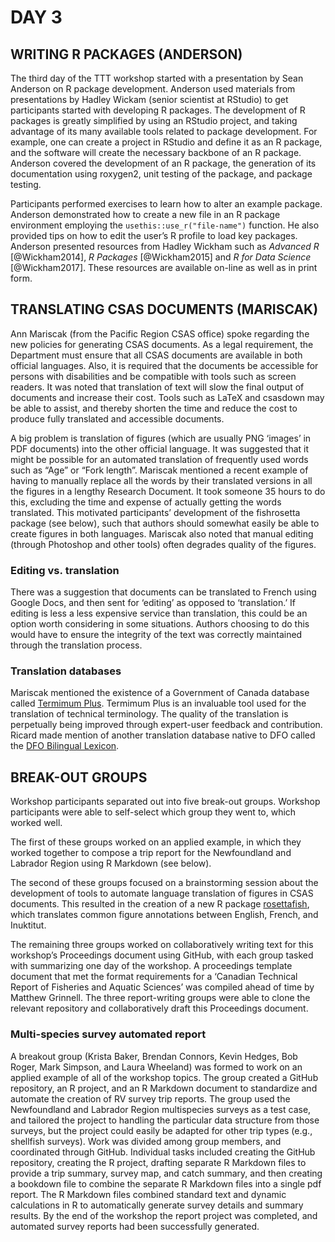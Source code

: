 # DAY 3

## WRITING R PACKAGES (ANDERSON)

The third day of the TTT workshop started with a presentation by Sean Anderson on R
package development.  Anderson used materials from presentations by Hadley
Wickam (senior scientist at RStudio) to get participants started with developing
R packages.  The development of R packages is greatly simplified by using an
RStudio project, and taking advantage of its many available tools related to
package development.  For example, one can create a project in RStudio and
define it as an R package, and the software will create the necessary backbone
of an R package.  Anderson covered the development of an R package, the
generation of its documentation using roxygen2, unit testing of the package, and
package testing.

Participants performed exercises to learn how to alter an example package.
Anderson demonstrated how to create a new file in an R package environment
employing the `usethis::use_r("file-name")` function.  He also provided tips on
how to edit the user's R profile to load key packages.  Anderson presented
resources from Hadley Wickham such as *Advanced R* [@Wickham2014], *R Packages*
[@Wickham2015] and *R for Data Science* [@Wickham2017].  These resources are
available on-line as well as in print form.

## TRANSLATING CSAS DOCUMENTS (MARISCAK)

Ann Mariscak (from the Pacific Region CSAS office) spoke regarding
the new policies for generating CSAS documents.  As a
legal requirement, the Department must ensure that all CSAS documents are
available in both official languages.  Also, it is required that the
documents be accessible for persons with disabilities and be compatible with
tools such as screen readers.  It was noted that translation of text will slow
the final output of documents and increase their cost.  Tools such as LaTeX and
csasdown may be able to assist, and thereby shorten the time and
reduce the cost to produce fully translated and accessible documents. 

A big problem is
translation of figures (which are usually PNG 'images' in PDF documents) into the other
official language.  It was suggested that it might be possible for an automated
translation of frequently used words such as "Age" or "Fork length".
Mariscak mentioned a recent example of having to manually replace all the words 
by their translated versions in
all the figures in a lengthy Research Document. It took someone 35 hours to do
this, excluding the time and expense of actually getting the words translated. 
This motivated participants' development of the fishrosetta package (see below),
such that authors should somewhat easily be able to create figures in both 
languages.
Mariscak also noted that manual editing (through Photoshop and other tools) often degrades quality of the figures.

### Editing vs. translation

There was a suggestion that documents can be translated to French using Google
Docs, and then sent for 'editing' as opposed to 'translation.'  If editing is
less a less expensive service than translation, this could be an option worth
considering in some situations.  Authors choosing to do this would have to
ensure the integrity of the text was correctly maintained through the
translation process.

### Translation databases

Mariscak mentioned the existence of a Government of Canada database called
[Termimum
Plus](https://www.btb.termiumplus.gc.ca/tpv2alpha/alpha-eng.html?lang=eng).
Termimum Plus is an invaluable tool used for the translation of technical
terminology.  The quality of the translation is perpetually being improved
through expert-user feedback and contribution.  Ricard made mention of another
translation database native to DFO called the [DFO Bilingual
Lexicon](http://www.btb.termiumplus.gc.ca/).

## BREAK-OUT GROUPS

Workshop participants separated out into five break-out groups.  Workshop
participants were able to self-select which group they went to, which worked
well.

The first of these groups worked on an applied example, in which they worked
together to compose a trip report for the Newfoundland and Labrador Region using
R Markdown (see below).

The second of these groups focused on a brainstorming session about the
development of tools to automate language translation of figures in CSAS
documents.  This resulted in the creation of a new R package
[rosettafish](https://github.com/pbs-assess/rosettafish), which translates
common figure annotations between English, French, and Inuktitut.

The remaining three groups worked on collaboratively writing text for this
workshop's Proceedings document using GitHub, with each group tasked with
summarizing one day of the workshop.  A proceedings template document that met
the format requirements for a 'Canadian Technical Report of Fisheries and
Aquatic Sciences' was compiled ahead of time by Matthew Grinnell.
The three report-writing groups
were able to clone the relevant repository and collaboratively draft this
Proceedings document.

### Multi-species survey automated report

A breakout group (Krista Baker, Brendan Connors, Kevin Hedges, Bob Roger, Mark
Simpson, and Laura Wheeland) was formed to work on an applied example of all of
the workshop topics.  The group created a GitHub repository, an R project, and
an R Markdown document to standardize and automate the creation of RV survey
trip reports.  The group used the Newfoundland and Labrador Region multispecies
surveys as a test case, and tailored the project to handling the particular data
structure from those surveys, but the project could easily be adapted for other
trip types (e.g., shellfish surveys).  Work was divided among group members, and
coordinated through GitHub.  Individual tasks included creating the GitHub
repository, creating the R project, drafting separate R Markdown files to
provide a trip summary, survey map, and catch summary, and then creating a
bookdown file to combine the separate R Markdown files into a single pdf report.
The R Markdown files combined standard text and dynamic calculations in R to
automatically generate survey details and summary results.  By the end of the
workshop the report project was completed, and automated survey reports had been
successfully generated.
